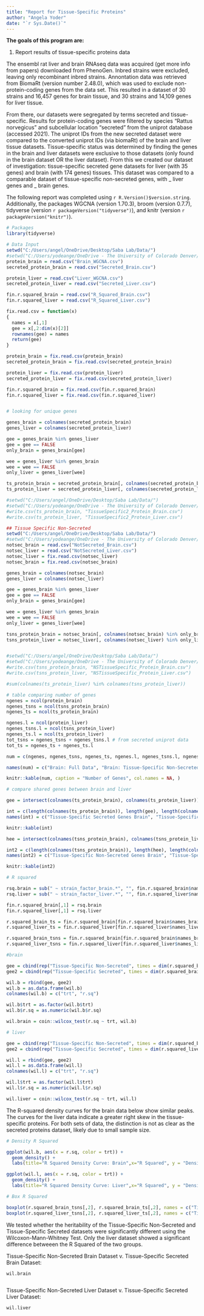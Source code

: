 ```yaml
---
title: "Report for Tissue-Specific Proteins"
author: "Angela Yoder"
date: "`r Sys.Date()`"
---
```


**The goals of this program are:**

1. Report results of tissue-specific proteins data

The ensembl rat liver and brain RNAseq data was acquired (get more info from papers) downloaded from PhenoGen. Inbred strains were excluded, leaving only recombinant inbred strains. Annontation data was retrieved from BiomaRt (version number 2.48.0), which was used to exclude non-protein-coding genes from the data set. This resulted in a dataset of 30 strains and 16,457 genes for brain tissue, and 30 strains and 14,109 genes for liver tissue. 

From there, our datasets were segregated by terms secreted and tissue-specific. Results for protein-coding genes were filtered by species "Rattus norvegicus" and subcellular location "secreted" from the uniprot database (accessed 2021). The uniprot IDs from the new secreted dataset were compared to the converted uniprot IDs (via biomaRt) of the brain and liver tissue datasets. Tissue-specific status was determined by finding the genes in the brain and liver datasets were exclusive to those datasets (only found in the brain dataset OR the liver dataset). From this we created our dataset of investigation: tissue-specific secreted gene datasets for liver (with 35 genes) and brain (with 174 genes) tissues. This dataset was compared to a comparable dataset of tissue-specific non-secreted genes, with _ liver genes and _ brain genes.  

The following report was completed using `r R.Version()$version.string`. Additionally, the packages WGCNA (version 1.70.3), broom (version 0.7.7), tidyverse (version `r packageVersion("tidyverse")`), and knitr (version `r packageVersion("knitr")`). 

```r
# Packages
library(tidyverse)

# Data Input
setwd("C:/Users/angel/OneDrive/Desktop/Saba Lab/Data/")
#setwd("C:/Users/yodeange/OneDrive - The University of Colorado Denver/Saba Lab/Data")
protein_brain = read.csv("Brain_WGCNA.csv")
secreted_protein_brain = read.csv("Secreted_Brain.csv")

protein_liver = read.csv("Liver_WGCNA.csv")
secreted_protein_liver = read.csv("Secreted_Liver.csv")

fin.r.squared_brain = read.csv("R_Squared_Brain.csv")
fin.r.squared_liver = read.csv("R_Squared_Liver.csv")

fix.read.csv = function(x)
{
  names = x[,1]
  gee = x[,2:dim(x)[2]]
  rownames(gee) = names
  return(gee)
}

protein_brain = fix.read.csv(protein_brain)
secreted_protein_brain = fix.read.csv(secreted_protein_brain)

protein_liver = fix.read.csv(protein_liver)
secreted_protein_liver = fix.read.csv(secreted_protein_liver)

fin.r.squared_brain = fix.read.csv(fin.r.squared_brain)
fin.r.squared_liver = fix.read.csv(fin.r.squared_liver)



```

```r
# looking for unique genes

genes_brain = colnames(secreted_protein_brain)
genes_liver = colnames(secreted_protein_liver)

gee = genes_brain %in% genes_liver
gee = gee == FALSE
only_brain = genes_brain[gee]

wee = genes_liver %in% genes_brain
wee = wee == FALSE
only_liver = genes_liver[wee]

ts_protein_brain = secreted_protein_brain[, colnames(secreted_protein_brain) %in% only_brain]
ts_protein_liver = secreted_protein_liver[, colnames(secreted_protein_liver) %in% only_liver]

#setwd("C:/Users/angel/OneDrive/Desktop/Saba Lab/Data/")
#setwd("C:/Users/yodeange/OneDrive - The University of Colorado Denver/Saba Lab/Data")
#write.csv(ts_protein_brain, "TissueSpecific2_Protein_Brain.csv")
#write.csv(ts_protein_liver, "TissueSpecific2_Protein_Liver.csv")

## Tissue Specific Non-Secreted
setwd("C:/Users/angel/OneDrive/Desktop/Saba Lab/Data/")
#setwd("C:/Users/yodeange/OneDrive - The University of Colorado Denver/Saba Lab/Data")
notsec_brain = read.csv("NotSecreted_Brain.csv")
notsec_liver = read.csv("NotSecreted_Liver.csv")
notsec_liver = fix.read.csv(notsec_liver)
notsec_brain = fix.read.csv(notsec_brain)

genes_brain = colnames(notsec_brain)
genes_liver = colnames(notsec_liver)

gee = genes_brain %in% genes_liver
gee = gee == FALSE
only_brain = genes_brain[gee]

wee = genes_liver %in% genes_brain
wee = wee == FALSE
only_liver = genes_liver[wee]

tsns_protein_brain = notsec_brain[, colnames(notsec_brain) %in% only_brain]
tsns_protein_liver = notsec_liver[, colnames(notsec_liver) %in% only_liver]


#setwd("C:/Users/angel/OneDrive/Desktop/Saba Lab/Data/")
#setwd("C:/Users/yodeange/OneDrive - The University of Colorado Denver/Saba Lab/Data")
#write.csv(tsns_protein_brain, "NSTissueSpecific_Protein_Brain.csv")
#write.csv(tsns_protein_liver, "NSTissueSpecific_Protein_Liver.csv")

#sum(colnames(ts_protein_liver) %in% colnames(tsns_protein_liver))

```

```r
# table comparing number of genes
ngenes = ncol(protein_brain)
ngenes_tsns = ncol(tsns_protein_brain)
ngenes_ts = ncol(ts_protein_brain)

ngenes.l = ncol(protein_liver)
ngenes_tsns.l = ncol(tsns_protein_liver)
ngenes_ts.l = ncol(ts_protein_liver)
tot_tsns = ngenes_tsns + ngenes_tsns.l # from secreted uniprot data
tot_ts = ngenes_ts + ngenes_ts.l

num = c(ngenes, ngenes_tsns, ngenes_ts, ngenes.l, ngenes_tsns.l, ngenes_ts.l, tot_tsns, tot_ts)

names(num) = c("Brain: Full Data", "Brain: Tissue-Specific Non-Secreted Data", "Brain: Tissue-Specific Secreted Data", "Liver: Full Data", "Liver: Tissue-Specific Non-Secreted Data", "Liver: Tissue-Specific Secreted Data", "Total Tissue-Specific Non-Secreted Rat Genes", "Total Tissue-Specific Secreted Rat Genes")

knitr::kable(num, caption = "Number of Genes", col.names = NA, )

# compare shared genes between brain and liver

gee = intersect(colnames(ts_protein_brain), colnames(ts_protein_liver))

int = c(length(colnames(ts_protein_brain)), length(gee), length(colnames(ts_protein_liver)))
names(int) = c("Tissue-Specific Secreted Genes Brain", "Tissue-Specific Secreted Genes Shared by Brain and Liver", "Tissue-Specific Secreted Genes Liver")

knitr::kable(int)

hee = intersect(colnames(tsns_protein_brain), colnames(tsns_protein_liver))

int2 = c(length(colnames(tsns_protein_brain)), length(hee), length(colnames(tsns_protein_liver)))
names(int2) = c("Tissue-Specific Non-Secreted Genes Brain", "Tissue-Specific Non-Secreted Genes Shared by Brain and Liver", "Tissue-Specific Non-Secreted Genes Liver")

knitr::kable(int2)

```

```r
# R squared

rsq.brain = sub(" ~ strain_factor_brain.*", "", fin.r.squared_brain$names_brain)
rsq.liver = sub(" ~ strain_factor_liver.*", "", fin.r.squared_liver$names_liver)

fin.r.squared_brain[,1] = rsq.brain
fin.r.squared_liver[,1] = rsq.liver

r.squared_brain_ts = fin.r.squared_brain[fin.r.squared_brain$names_brain %in% colnames(ts_protein_brain),]
r.squared_liver_ts = fin.r.squared_liver[fin.r.squared_liver$names_liver %in% colnames(ts_protein_liver),]

r.squared_brain_tsns = fin.r.squared_brain[fin.r.squared_brain$names_brain %in% colnames(tsns_protein_brain),]
r.squared_liver_tsns = fin.r.squared_liver[fin.r.squared_liver$names_liver %in% colnames(tsns_protein_liver),]

#brain

gee = cbind(rep("Tissue-Specific Non-Secreted", times = dim(r.squared_brain_tsns)[1]), r.squared_brain_tsns[,2])
gee2 = cbind(rep("Tissue-Specific Secreted", times = dim(r.squared_brain_ts)[1]), r.squared_brain_ts[,2])

wil.b = rbind(gee, gee2)
wil.b = as.data.frame(wil.b)
colnames(wil.b) = c("trt", "r.sq")

wil.b$trt = as.factor(wil.b$trt)
wil.b$r.sq = as.numeric(wil.b$r.sq)

wil.brain = coin::wilcox_test(r.sq ~ trt, wil.b)

# liver

gee = cbind(rep("Tissue-Specific Non-Secreted", times = dim(r.squared_brain_tsns)[1]), r.squared_brain_tsns[,2])
gee2 = cbind(rep("Tissue-Specific Secreted", times = dim(r.squared_liver_ts)[1]), r.squared_liver_ts[,2])

wil.l = rbind(gee, gee2)
wil.l = as.data.frame(wil.l)
colnames(wil.l) = c("trt", "r.sq")

wil.l$trt = as.factor(wil.l$trt)
wil.l$r.sq = as.numeric(wil.l$r.sq)

wil.liver = coin::wilcox_test(r.sq ~ trt, wil.l)

```

The R-squared density curves for the brain data below show similar peaks. The curves for the liver data indicate a greater right skew in the tissue-specific proteins. For both sets of data, the distinction is not as clear as the secreted proteins dataset, likely due to small sample size. 

```r

# Density R Squared

ggplot(wil.b, aes(x = r.sq, color = trt)) + 
  geom_density() +
  labs(title="R Squared Density Curve: Brain",x="R Squared", y = "Density")

ggplot(wil.l, aes(x = r.sq, color = trt)) + 
  geom_density() +
  labs(title="R Squared Density Curve: Liver",x="R Squared", y = "Density")

# Box R Squared

boxplot(r.squared_brain_tsns[,2], r.squared_brain_ts[,2], names = c("Tissue-Specific Non-Secreted", "Tissue-Specific Secreted"), xlab = "R Squared", main = "R Squared Brain Data")
boxplot(r.squared_liver_tsns[,2], r.squared_liver_ts[,2], names = c("Tissue-Specific Non-Secreted", "Tissue-Specific Secreted"), xlab = "R Squared", main = "R Squared Liver Data")


```

We tested whether the heritability of the Tissue-Specific Non-Secreted and Tissue-Specific Secreted datasets were significantly different using the Wilcoxon-Mann-Whitney Test. Only the liver dataset showed a significant difference betweeen the R Squared of the two groups. 

Tissue-Specific Non-Secreted Brain Dataset v. Tissue-Specific Secreted Brain Dataset: 

```r
wil.brain



```

Tissue-Specific Non-Secreted Liver Dataset v. Tissue-Specific Secreted Liver Dataset:

```r

wil.liver


```

